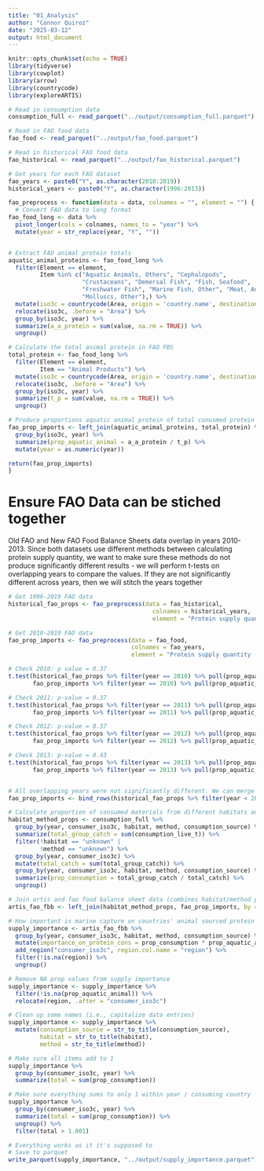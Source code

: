 ```yaml
---
title: "01_Analysis"
author: "Connor Quiroz"
date: "2025-03-12"
output: html_document
---
```


```r
knitr::opts_chunk$set(echo = TRUE)
library(tidyverse)
library(cowplot)
library(arrow)
library(countrycode)
library(exploreARTIS)
```

```r
# Read in consumption data
consumption_full <- read_parquet("../output/consumption_full.parquet")

# Read in FAO food data
fao_food <- read_parquet("../output/fao_food.parquet")

# Read in historical FAO food data
fao_historical <- read_parquet("../output/fao_historical.parquet")

# Get years for each FAO dataset
fao_years <- paste0("Y", as.character(2010:2019))
historical_years <- paste0("Y", as.character(1996:2013))
```

```r
fao_preprocess <- function(data = data, colnames = "", element = "") {
  # Convert FAO data to long format
fao_food_long <- data %>%
  pivot_longer(cols = colnames, names_to = "year") %>%
  mutate(year = str_replace(year, "Y", ""))


# Extract FAO animal protein totals
aquatic_animal_proteins <- fao_food_long %>%
  filter(Element == element,
         Item %in% c("Aquatic Animals, Others", "Cephalopods",
                     "Crustaceans", "Demersal Fish", "Fish, Seafood",
                     "Freshwater Fish", "Marine Fish, Other", "Meat, Aquatic Mammals",
                     "Molluscs, Other"),) %>%
  mutate(iso3c = countrycode(Area, origin = 'country.name', destination = 'iso3c')) %>%
  relocate(iso3c, .before = "Area") %>%
  group_by(iso3c, year) %>%
  summarize(a_a_protein = sum(value, na.rm = TRUE)) %>%
  ungroup()

# Calculate the total animal protein in FAO FBS
total_protein <- fao_food_long %>%
  filter(Element == element,
         Item == "Animal Products") %>%
  mutate(iso3c = countrycode(Area, origin = 'country.name', destination = 'iso3c')) %>%
  relocate(iso3c, .before = "Area") %>%
  group_by(iso3c, year) %>%
  summarize(t_p = sum(value, na.rm = TRUE)) %>%
  ungroup()

# Produce proportions aquatic animal protein of total conusmed protein
fao_prop_imports <- left_join(aquatic_animal_proteins, total_protein) %>%
  group_by(iso3c, year) %>%
  summarize(prop_aquatic_animal = a_a_protein / t_p) %>%
  mutate(year = as.numeric(year))

return(fao_prop_imports)
}
```

# Ensure FAO Data can be stiched together

Old FAO and New FAO Food Balance Sheets data overlap in years 2010-2013. Since both datasets use different methods between calculating protein supply quantity, we want to make sure these methods do not produce significantly different results - we will perform t-tests on overlapping years to compare the values. If they are not significantly different across years, then we will stitch the years together

```r
# Get 1996-2019 FAO data
historical_fao_props <- fao_preprocess(data = fao_historical, 
                                         colnames = historical_years,
                                         element = "Protein supply quantity (g/capita/day)")

# Get 2010-2019 FAO data
fao_prop_imports <- fao_preprocess(data = fao_food, 
                                   colnames = fao_years,
                                   element = "Protein supply quantity (t)")

# Check 2010: p value = 0.37
t.test(historical_fao_props %>% filter(year == 2010) %>% pull(prop_aquatic_animal),
       fao_prop_imports %>% filter(year == 2010) %>% pull(prop_aquatic_animal))

# Check 2011: p-value = 0.37
t.test(historical_fao_props %>% filter(year == 2011) %>% pull(prop_aquatic_animal),
       fao_prop_imports %>% filter(year == 2011) %>% pull(prop_aquatic_animal))

# Check 2012: p-value = 0.37
t.test(historical_fao_props %>% filter(year == 2012) %>% pull(prop_aquatic_animal),
       fao_prop_imports %>% filter(year == 2012) %>% pull(prop_aquatic_animal))

# Check 2013: p-value = 0.43
t.test(historical_fao_props %>% filter(year == 2013) %>% pull(prop_aquatic_animal),
       fao_prop_imports %>% filter(year == 2013) %>% pull(prop_aquatic_animal))


# All overlapping years were not significantly different. We can merge safely merge datasets
fao_prop_imports <- bind_rows(historical_fao_props %>% filter(year < 2010), fao_prop_imports)
```


```r
# Calculate proportion of consumed materials from different habitats and methods
habitat_method_props <- consumption_full %>%
  group_by(year, consumer_iso3c, habitat, method, consumption_source) %>%
  summarize(total_group_catch = sum(consumption_live_t)) %>%
  filter(!habitat == "unknown" | 
         !method == "unknown") %>%
  group_by(year, consumer_iso3c) %>%
  mutate(total_catch = sum(total_group_catch)) %>%
  group_by(year, consumer_iso3c, habitat, method, consumption_source) %>%
  summarize(prop_consumption = total_group_catch / total_catch) %>%
  ungroup()

# Join artis and fao food balance sheet data (combines habitat/method props to prop animal protein imports byt fao)
artis_fao_fbb <- left_join(habitat_method_props, fao_prop_imports, by = c("consumer_iso3c" = "iso3c", "year"))

# How important is marine capture on countries' animal sourced protein supply?
supply_importance <- artis_fao_fbb %>%
  group_by(year, consumer_iso3c, habitat, method, consumption_source) %>%
  mutate(importance_on_protein_cons = prop_consumption * prop_aquatic_animal) %>%
  add_region("consumer_iso3c", region.col.name = "region") %>%
  filter(!is.na(region)) %>%
  ungroup()

# Remove NA prop values from supply importance
supply_importance <- supply_importance %>%
  filter(!is.na(prop_aquatic_animal)) %>%
  relocate(region, .after = "consumer_iso3c")

# Clean up some names (i.e., capitalize data entries)
supply_importance <- supply_importance %>%
  mutate(consumption_source = str_to_title(consumption_source),
         habitat = str_to_title(habitat),
         method = str_to_title(method))
```

```r
# Make sure all items add to 1
supply_importance %>%
  group_by(consumer_iso3c, year) %>%
  summarize(total = sum(prop_consumption))

# Make sure everything sums to only 1 within year / consuming country
supply_importance %>%
  group_by(consumer_iso3c, year) %>%
  summarize(total = sum(prop_consumption)) %>%
  ungroup() %>%
  filter(total > 1.001)
```

```r
# Everything works as it it's supposed to
# Save to parquet
write_parquet(supply_importance, "../output/supply_importance.parquet")
```


